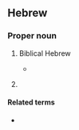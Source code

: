 ==Hebrew==

===Proper noun===
{{he-proper noun|head=יְהוּדִית|tr=y'hudít|g=f}}

# Biblical Hebrew
#* {{RQ:Tanach|10|36|11|tr=NIV}}
#*: {{ux|he|...דַּבֶּר-נָא אֶל-עֲבָדֶיךָ אֲרָמִית כִּי שֹׁמְעִים אֲנָחְנוּ וְאַל-תְּדַבֵּר עִמָּנוּ '''יְהוּדִית''' בְּאָזְנֵי הָעָם אֲשֶׁר עַל-הַחֹמָה.|tr=...dabber-ná el-'avadécha aramít ki šomə'ím anáḥnu vəal-tədabbḗr 'immánu '''yəhudít''' bəoznḗ ha'ám ašer 'al-haḥomá.|...Please speak to your servants in Aramaic, since we understand it; don't speak to us in '''Hebrew''' in the hearing of the people on the wall.}}
# {{given name|he|gender=female|xlit=Yehudit|eq=Judith}}

====Related terms====
* {{l|he|יהודה|tr=y'hudá}}